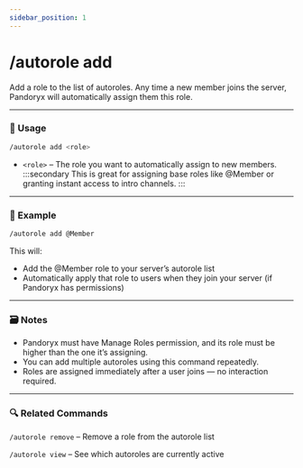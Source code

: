 ```yaml
---
sidebar_position: 1
---
```


# /autorole add

Add a role to the list of autoroles. Any time a new member joins the server, Pandoryx will automatically assign them this role.

<hr className="md-divider-gradient" />

### 💬 Usage
```bash
/autorole add <role>
```
- `<role>` – The role you want to automatically assign to new members.
:::secondary
This is great for assigning base roles like @Member or granting instant access to intro channels.
:::

<hr className="md-divider-gradient" />

### 📌 Example
```bash
/autorole add @Member
```
This will:
- Add the @Member role to your server’s autorole list
- Automatically apply that role to users when they join your server (if Pandoryx has permissions)

<hr className="md-divider-gradient" />

### 🗃️ Notes
- Pandoryx must have Manage Roles permission, and its role must be higher than the one it’s assigning.
- You can add multiple autoroles using this command repeatedly.
- Roles are assigned immediately after a user joins — no interaction required.

<hr className="md-divider-gradient" />

### 🔍 Related Commands
`/autorole remove` – Remove a role from the autorole list

`/autorole view` – See which autoroles are currently active